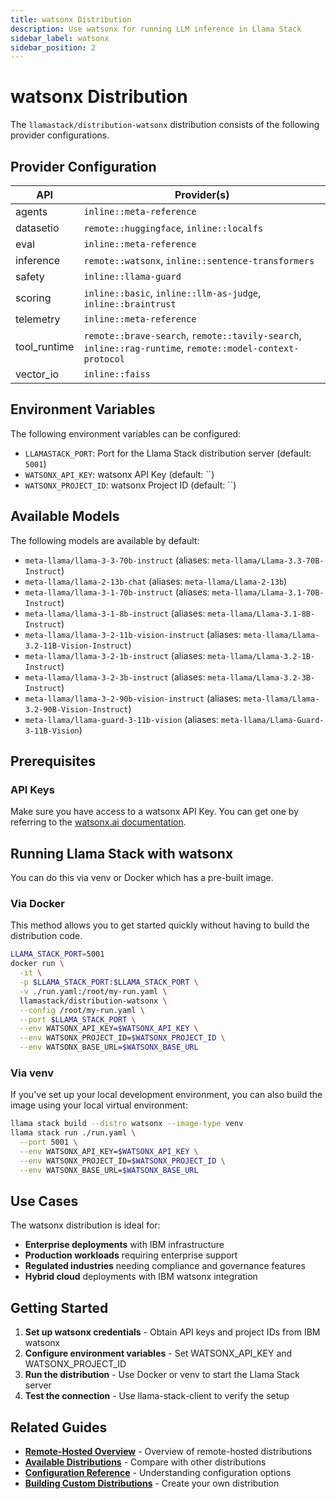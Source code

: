 ```yaml
---
title: watsonx Distribution
description: Use watsonx for running LLM inference in Llama Stack
sidebar_label: watsonx
sidebar_position: 2
---
```


# watsonx Distribution

The `llamastack/distribution-watsonx` distribution consists of the following provider configurations.

## Provider Configuration

| API | Provider(s) |
|-----|-------------|
| agents | `inline::meta-reference` |
| datasetio | `remote::huggingface`, `inline::localfs` |
| eval | `inline::meta-reference` |
| inference | `remote::watsonx`, `inline::sentence-transformers` |
| safety | `inline::llama-guard` |
| scoring | `inline::basic`, `inline::llm-as-judge`, `inline::braintrust` |
| telemetry | `inline::meta-reference` |
| tool_runtime | `remote::brave-search`, `remote::tavily-search`, `inline::rag-runtime`, `remote::model-context-protocol` |
| vector_io | `inline::faiss` |

## Environment Variables

The following environment variables can be configured:

- `LLAMASTACK_PORT`: Port for the Llama Stack distribution server (default: `5001`)
- `WATSONX_API_KEY`: watsonx API Key (default: ``)
- `WATSONX_PROJECT_ID`: watsonx Project ID (default: ``)

## Available Models

The following models are available by default:

- `meta-llama/llama-3-3-70b-instruct` (aliases: `meta-llama/Llama-3.3-70B-Instruct`)
- `meta-llama/llama-2-13b-chat` (aliases: `meta-llama/Llama-2-13b`)
- `meta-llama/llama-3-1-70b-instruct` (aliases: `meta-llama/Llama-3.1-70B-Instruct`)
- `meta-llama/llama-3-1-8b-instruct` (aliases: `meta-llama/Llama-3.1-8B-Instruct`)
- `meta-llama/llama-3-2-11b-vision-instruct` (aliases: `meta-llama/Llama-3.2-11B-Vision-Instruct`)
- `meta-llama/llama-3-2-1b-instruct` (aliases: `meta-llama/Llama-3.2-1B-Instruct`)
- `meta-llama/llama-3-2-3b-instruct` (aliases: `meta-llama/Llama-3.2-3B-Instruct`)
- `meta-llama/llama-3-2-90b-vision-instruct` (aliases: `meta-llama/Llama-3.2-90B-Vision-Instruct`)
- `meta-llama/llama-guard-3-11b-vision` (aliases: `meta-llama/Llama-Guard-3-11B-Vision`)

## Prerequisites

### API Keys

Make sure you have access to a watsonx API Key. You can get one by referring to the [watsonx.ai documentation](https://www.ibm.com/docs/en/masv-and-l/maximo-manage/continuous-delivery?topic=setup-create-watsonx-api-key).

## Running Llama Stack with watsonx

You can do this via venv or Docker which has a pre-built image.

### Via Docker

This method allows you to get started quickly without having to build the distribution code.

```bash
LLAMA_STACK_PORT=5001
docker run \
  -it \
  -p $LLAMA_STACK_PORT:$LLAMA_STACK_PORT \
  -v ./run.yaml:/root/my-run.yaml \
  llamastack/distribution-watsonx \
  --config /root/my-run.yaml \
  --port $LLAMA_STACK_PORT \
  --env WATSONX_API_KEY=$WATSONX_API_KEY \
  --env WATSONX_PROJECT_ID=$WATSONX_PROJECT_ID \
  --env WATSONX_BASE_URL=$WATSONX_BASE_URL
```

### Via venv

If you've set up your local development environment, you can also build the image using your local virtual environment:

```bash
llama stack build --distro watsonx --image-type venv
llama stack run ./run.yaml \
  --port 5001 \
  --env WATSONX_API_KEY=$WATSONX_API_KEY \
  --env WATSONX_PROJECT_ID=$WATSONX_PROJECT_ID \
  --env WATSONX_BASE_URL=$WATSONX_BASE_URL
```

## Use Cases

The watsonx distribution is ideal for:

- **Enterprise deployments** with IBM infrastructure
- **Production workloads** requiring enterprise support
- **Regulated industries** needing compliance and governance features
- **Hybrid cloud** deployments with IBM watsonx integration

## Getting Started

1. **Set up watsonx credentials** - Obtain API keys and project IDs from IBM watsonx
2. **Configure environment variables** - Set WATSONX_API_KEY and WATSONX_PROJECT_ID
3. **Run the distribution** - Use Docker or venv to start the Llama Stack server
4. **Test the connection** - Use llama-stack-client to verify the setup

## Related Guides

- **[Remote-Hosted Overview](./index)** - Overview of remote-hosted distributions
- **[Available Distributions](../list_of_distributions)** - Compare with other distributions
- **[Configuration Reference](../configuration)** - Understanding configuration options
- **[Building Custom Distributions](../building_distro)** - Create your own distribution
